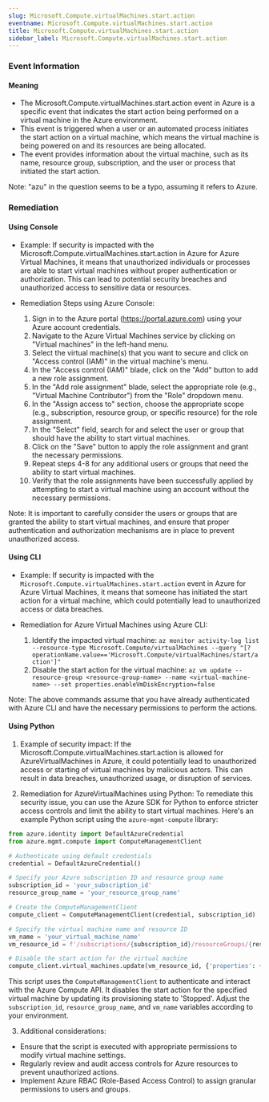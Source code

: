 ```yaml
--- 
slug: Microsoft.Compute.virtualMachines.start.action
eventname: Microsoft.Compute.virtualMachines.start.action
title: Microsoft.Compute.virtualMachines.start.action
sidebar_label: Microsoft.Compute.virtualMachines.start.action
---
```

                       
### Event Information

#### Meaning

- The Microsoft.Compute.virtualMachines.start.action event in Azure is a specific event that indicates the start action being performed on a virtual machine in the Azure environment.
- This event is triggered when a user or an automated process initiates the start action on a virtual machine, which means the virtual machine is being powered on and its resources are being allocated.
- The event provides information about the virtual machine, such as its name, resource group, subscription, and the user or process that initiated the start action.

Note: "azu" in the question seems to be a typo, assuming it refers to Azure.

### Remediation

#### Using Console

- Example: If security is impacted with the Microsoft.Compute.virtualMachines.start.action in Azure for Azure Virtual Machines, it means that unauthorized individuals or processes are able to start virtual machines without proper authentication or authorization. This can lead to potential security breaches and unauthorized access to sensitive data or resources.

- Remediation Steps using Azure Console:
  1. Sign in to the Azure portal (https://portal.azure.com) using your Azure account credentials.
  2. Navigate to the Azure Virtual Machines service by clicking on "Virtual machines" in the left-hand menu.
  3. Select the virtual machine(s) that you want to secure and click on "Access control (IAM)" in the virtual machine's menu.
  4. In the "Access control (IAM)" blade, click on the "Add" button to add a new role assignment.
  5. In the "Add role assignment" blade, select the appropriate role (e.g., "Virtual Machine Contributor") from the "Role" dropdown menu.
  6. In the "Assign access to" section, choose the appropriate scope (e.g., subscription, resource group, or specific resource) for the role assignment.
  7. In the "Select" field, search for and select the user or group that should have the ability to start virtual machines.
  8. Click on the "Save" button to apply the role assignment and grant the necessary permissions.
  9. Repeat steps 4-8 for any additional users or groups that need the ability to start virtual machines.
  10. Verify that the role assignments have been successfully applied by attempting to start a virtual machine using an account without the necessary permissions.

Note: It is important to carefully consider the users or groups that are granted the ability to start virtual machines, and ensure that proper authentication and authorization mechanisms are in place to prevent unauthorized access.

#### Using CLI

- Example: If security is impacted with the `Microsoft.Compute.virtualMachines.start.action` event in Azure for Azure Virtual Machines, it means that someone has initiated the start action for a virtual machine, which could potentially lead to unauthorized access or data breaches.

- Remediation for Azure Virtual Machines using Azure CLI:
  1. Identify the impacted virtual machine: `az monitor activity-log list --resource-type Microsoft.Compute/virtualMachines --query "[?operationName.value=='Microsoft.Compute/virtualMachines/start/action']"`
  2. Disable the start action for the virtual machine: `az vm update --resource-group <resource-group-name> --name <virtual-machine-name> --set properties.enableVmDiskEncryption=false`

Note: The above commands assume that you have already authenticated with Azure CLI and have the necessary permissions to perform the actions.

#### Using Python

1. Example of security impact: If the Microsoft.Compute.virtualMachines.start.action is allowed for AzureVirtualMachines in Azure, it could potentially lead to unauthorized access or starting of virtual machines by malicious actors. This can result in data breaches, unauthorized usage, or disruption of services.

2. Remediation for AzureVirtualMachines using Python: To remediate this security issue, you can use the Azure SDK for Python to enforce stricter access controls and limit the ability to start virtual machines. Here's an example Python script using the `azure-mgmt-compute` library:

```python
from azure.identity import DefaultAzureCredential
from azure.mgmt.compute import ComputeManagementClient

# Authenticate using default credentials
credential = DefaultAzureCredential()

# Specify your Azure subscription ID and resource group name
subscription_id = 'your_subscription_id'
resource_group_name = 'your_resource_group_name'

# Create the ComputeManagementClient
compute_client = ComputeManagementClient(credential, subscription_id)

# Specify the virtual machine name and resource ID
vm_name = 'your_virtual_machine_name'
vm_resource_id = f'/subscriptions/{subscription_id}/resourceGroups/{resource_group_name}/providers/Microsoft.Compute/virtualMachines/{vm_name}'

# Disable the start action for the virtual machine
compute_client.virtual_machines.update(vm_resource_id, {'properties': {'provisioningState': 'Stopped'}})
```

This script uses the `ComputeManagementClient` to authenticate and interact with the Azure Compute API. It disables the start action for the specified virtual machine by updating its provisioning state to 'Stopped'. Adjust the `subscription_id`, `resource_group_name`, and `vm_name` variables according to your environment.

3. Additional considerations:
- Ensure that the script is executed with appropriate permissions to modify virtual machine settings.
- Regularly review and audit access controls for Azure resources to prevent unauthorized actions.
- Implement Azure RBAC (Role-Based Access Control) to assign granular permissions to users and groups.


 
